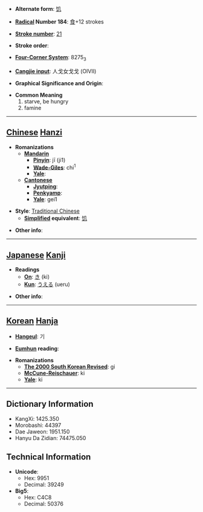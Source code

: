 * '''Alternate form''': [[饥]]

* '''[[Wiktionary:Chinese radical index| Radical]] Number 184''': [[Wiktionary:Chinese radical index 食|食]]+12 strokes

* '''[[Wiktionary:Chinese total strokes index|Stroke number]]''': [[Wiktionary:Chinese total strokes index 21|21]]

* '''Stroke order''': 

* '''[[Wiktionary:Chinese four corner index|Four-Corner System]]''': 8275<sub>3</sub>

* '''[[Wiktionary:Chinese Cangjie index|Cangjie input]]''': 人戈女戈戈 (OIVII)

* '''Graphical Significance and Origin''': 

* '''Common Meaning'''
*#starve, be hungry
*# famine


----

== [[Chinese]] [[Hanzi]] ==

* '''Romanizations'''
** '''[[Mandarin]]'''
*** '''[[Pinyin]]''': jī (ji1)
*** '''[[Wade-Giles]]''': chi<sup>1</sup>
*** '''[[Yale]]''': 
** '''[[Cantonese]]'''
*** '''[[Jyutping]]''':
*** '''[[Penkyamp]]''': 
*** '''[[Yale]]''': gei1

* '''Style''': [[Traditional Chinese]] 
** '''[[Simplified Chinese|Simplified]] equivalent''': [[饥]]

* '''Other info''': 

----

== [[Japanese]] [[Kanji]] ==

* '''Readings'''
** '''[[On]]''': [[き]] (ki)
** '''[[Kun]]''': [[うえる]] (ueru)

* '''Other info''':  

----

== [[Korean]] [[Hanja]] ==

* '''[[Hangeul]]''': 기

* '''[[Eumhun]] reading''': 

* '''Romanizations'''
** '''[[The 2000 South Korean Revised Romanization|The 2000 South Korean Revised]]''': gi
** '''[[McCune-Reischauer]]''': ki
** '''[[Yale]]''': ki

----

== Dictionary Information ==

* KangXi: 1425.350
* Morobashi: 44397
* Dae Jaweon: 1951.150
* Hanyu Da Zidian: 74475.050

== Technical Information ==

* '''Unicode''':
** Hex: 9951
** Decimal: 39249
* '''Big5''':
** Hex: C4C8
** Decimal: 50376